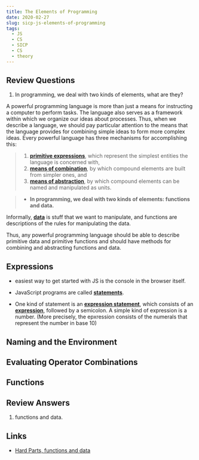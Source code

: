 ```yaml
---
title: The Elements of Programming
date: 2020-02-27
slug: sicp-js-elements-of-programming
tags:
  - JS
  - CS
  - SICP
  - CS
  - theory
---
```

## Review Questions
1. In programming, we deal with two kinds of elements, what are they?

A powerful programming language is more than just a means for instructing a computer to perform tasks. The language also serves as a framework within which we organize our ideas about processes. Thus, when we describe a language, we should pay particular attention to the means that the language provides for combining simple ideas to form more complex ideas. Every powerful language has three mechanisms for accomplishing this:

 > 1. [**primitive expressions**](), which represent the simplest entities the language is concerned with,
 > 1. [**means of combination**](), by which compound elements are built from simpler ones, and
 > 1. [**means of abstraction**](), by which compound elements can be named and manipulated as units.

 >* **In programming, we deal with two kinds of elements: functions and data.**
 
 Informally, [**data**]() is stuff that we want to manipulate, and functions are descriptions of the rules for manipulating the data. 
 
 Thus, any powerful programming language should be able to describe primitive data and primitive functions and should have methods for combining and abstracting functions and data.

## Expressions
- easiest way to get started with JS is the console in the browser itself.
- JavaScript programs are called [**statements**]().

- One kind of statement is an [**expression statement**](), which consists of an [**expression**](), followed by a semicolon. A simple kind of expression is a number. (More precisely, the epxression consists of  the numerals that represent the number in base 10)


## Naming and the Environment
## Evaluating Operator Combinations
## Functions


## Review Answers
1. functions and data.
## Links
- [Hard Parts, functions and data](/hardparts-js-v2-javascript-principles)